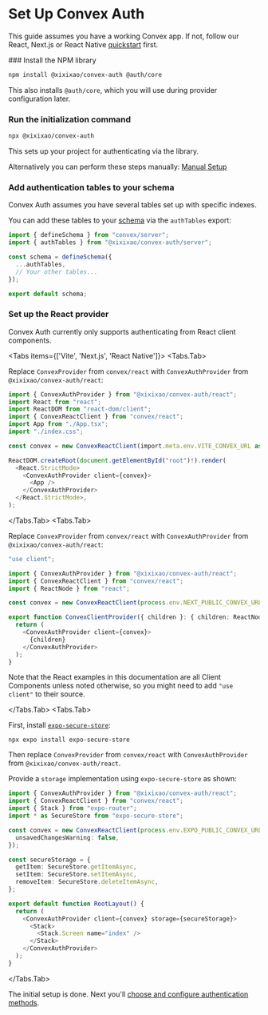 
# Set Up Convex Auth

This guide assumes you have a working Convex app. If not, follow our React,
Next.js or React Native [quickstart](https://docs.convex.dev/quickstarts) first.

<Steps>
### Install the NPM library
 
```sh
npm install @xixixao/convex-auth @auth/core
```

This also installs `@auth/core`, which you will use during provider
configuration later.

### Run the initialization command

```sh
npx @xixixao/convex-auth
```

This sets up your project for authenticating via the library.

Alternatively you can perform these steps manually:
[Manual Setup](/setup/manual)

### Add authentication tables to your schema

Convex Auth assumes you have several tables set up with specific indexes.

You can add these tables to your
[schema](https://docs.convex.dev/database/schemas) via the `authTables` export:

```ts filename="convex/schema.ts"
import { defineSchema } from "convex/server";
import { authTables } from "@xixixao/convex-auth/server";

const schema = defineSchema({
  ...authTables,
  // Your other tables...
});

export default schema;
```

### Set up the React provider

Convex Auth currently only supports authenticating from React client components.

<Tabs items={['Vite', 'Next.js', 'React Native']}>
<Tabs.Tab>

Replace `ConvexProvider` from `convex/react` with `ConvexAuthProvider` from
`@xixixao/convex-auth/react`:

```ts filename="src/main.tsx" {1,8,12,14}
import { ConvexAuthProvider } from "@xixixao/convex-auth/react";
import React from "react";
import ReactDOM from "react-dom/client";
import { ConvexReactClient } from "convex/react";
import App from "./App.tsx";
import "./index.css";

const convex = new ConvexReactClient(import.meta.env.VITE_CONVEX_URL as string);

ReactDOM.createRoot(document.getElementById("root")!).render(
  <React.StrictMode>
    <ConvexAuthProvider client={convex}>
      <App />
    </ConvexAuthProvider>
  </React.StrictMode>,
);
```

</Tabs.Tab>
<Tabs.Tab>

Replace `ConvexProvider` from `convex/react` with `ConvexAuthProvider` from
`@xixixao/convex-auth/react`:

```ts filename="app/ConvexClientProvider.tsx" {3,4,11,13}
"use client";

import { ConvexAuthProvider } from "@xixixao/convex-auth/react";
import { ConvexReactClient } from "convex/react";
import { ReactNode } from "react";

const convex = new ConvexReactClient(process.env.NEXT_PUBLIC_CONVEX_URL!);

export function ConvexClientProvider({ children }: { children: ReactNode }) {
  return (
    <ConvexAuthProvider client={convex}>
      {children}
    </ConvexAuthProvider>
  );
}
```

Note that the React examples in this documentation are all Client Components
unless noted otherwise, so you might need to add `"use client"` to their source.

</Tabs.Tab>
<Tabs.Tab>

First, install
[`expo-secure-store`](https://docs.expo.dev/versions/latest/sdk/securestore/):

```
npx expo install expo-secure-store
```

Then replace `ConvexProvider` from `convex/react` with `ConvexAuthProvider` from
`@xixixao/convex-auth/react`.

Provide a `storage` implementation using `expo-secure-store` as shown:

```ts filename="app/_layout.tsx" {1,2,4,10-14,18,22}
import { ConvexAuthProvider } from "@xixixao/convex-auth/react";
import { ConvexReactClient } from "convex/react";
import { Stack } from "expo-router";
import * as SecureStore from "expo-secure-store";

const convex = new ConvexReactClient(process.env.EXPO_PUBLIC_CONVEX_URL!, {
  unsavedChangesWarning: false,
});

const secureStorage = {
  getItem: SecureStore.getItemAsync,
  setItem: SecureStore.setItemAsync,
  removeItem: SecureStore.deleteItemAsync,
};

export default function RootLayout() {
  return (
    <ConvexAuthProvider client={convex} storage={secureStorage}>
      <Stack>
        <Stack.Screen name="index" />
      </Stack>
    </ConvexAuthProvider>
  );
}
```

</Tabs.Tab>

</Tabs>

</Steps>

The initial setup is done. Next you'll
[choose and configure authentication methods](/config).
